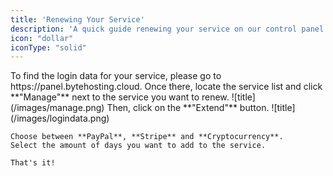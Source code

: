 ```yaml
---
title: 'Renewing Your Service'
description: 'A quick guide renewing your service on our control panel.'
icon: "dollar"
iconType: "solid"
---
```


<Steps>
  <Step title="Go to Service Management">
    To find the login data for your service, please go to https://panel.bytehosting.cloud. Once there, locate the service list and click **"Manage"** next to the service you want to renew.
    ![title](/images/manage.png)
  </Step>
  <Step title="Click Extend">
    Then, click on the **"Extend"** button.
    ![title](/images/logindata.png)

    Choose between **PayPal**, **Stripe** and **Cryptocurrency**.  
    Select the amount of days you want to add to the service.  
      
    That's it!
  </Step>
</Steps>